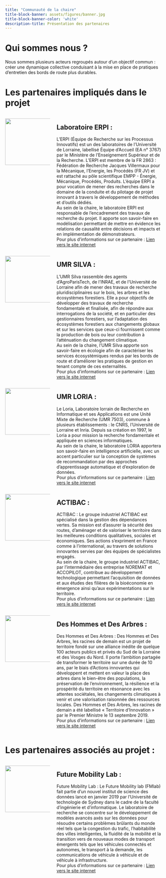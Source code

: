 ```yaml
---
title: "Communauté de la chaire"
title-block-banner: assets/figures/banner.jpg
title-block-banner-color: 'white'
description-title: Présentation des partenaires
---
```

# Qui sommes nous ?

Nous sommes plusieurs acteurs regroupés autour d’un objectif commun : créer une dynamique collective conduisant à la mise en place de pratiques d’entretien des bords de route plus durables. 

# Les partenaires impliqués dans le projet


::::{#hero-heading .columns .column-page-inset}
::: {.column width="30%"}
![](assets/logos/ERPI.png){width=150 fig-align=center}

:::
::: {.column width="70%"}
## Laboratoire ERPI :
 L’ERPI (Équipe de Recherche sur les Processus Innovatifs) est un des laboratoires de l’Université de Lorraine, labellisé Équipe d’Accueil (EA n° 3767) par le Ministère de l’Enseignement Supérieur et de la Recherche. L’ERPI est membre de la FR 2863 : Fédération de Recherche Jacques Villermaux pour la Mécanique, l’Energie, les Procédés (FR JV) et est rattaché au pôle scientifique EMPP - Énergie, Mécanique, Procédés, Produits. L’équipe ERPI a pour vocation de mener des recherches dans le domaine de la conduite et du pilotage de projet innovant à travers le développement de méthodes et d’outils dédiés. <br> 
Au sein de la chaire, le laboratoire ERPI est responsable de l’encadrement des travaux de recherche du projet. Il apporte son savoir-faire en modélisation permettant de mettre en évidence les relations de causalité entre décisions et impacts et en implémentation de démonstrateurs.<br>
Pour plus d’informations sur ce partenaire : [Lien vers le site internet](https://erpi.univ-lorraine.fr/fr/){target="_blank"}
:::
::::

::::{#hero-heading .columns .column-page-inset}
::: {.column width="30%"}
![](assets/logos/logo_silva.png){width=150 fig-align=center}

:::
::: {.column width="70%"}
## UMR SILVA :
 L’UMR Silva rassemble des agents d’AgroParisTech, de l’INRAE, et de l’Université de Lorraine afin de mener des travaux de recherche pluridisciplinaires sur le bois, les arbres et les écosystèmes forestiers. Elle a pour objectifs de développer des travaux de recherche fondamentale et finalisée, afin de répondre aux interrogations de la société, et en particulier des gestionnaires forestiers, sur l’adaptation des écosystèmes forestiers aux changements globaux et sur les services que ceux-ci fournissent comme la production de bois ou leur contribution à l’atténuation du changement climatique. <br>
Au sein de la chaire, l’UMR Silva apporte son savoir-faire en écologie afin de caractériser les services écosystémiques rendus par les bords de route et d’améliorer les pratiques de gestion en tenant compte de ces externalités. <br>
Pour plus d’informations sur ce partenaire : [Lien vers le site internet](https://www6.nancy.inrae.fr/silva/){target="_blank"}

:::
::::

::::{#hero-heading .columns .column-page-inset}
::: {.column width="30%"}
![](assets/logos/logo_loria.jpg){width=150 fig-align=center}

:::
::: {.column width="70%"}
## UMR LORIA :
Le Loria, Laboratoire lorrain de Recherche en Informatique et ses Applications est une Unité Mixte de Recherche (UMR 7503), commune à plusieurs établissements : le CNRS, l’Université de Lorraine et Inria. Depuis sa création en 1997, le Loria a pour mission la recherche fondamentale et appliquée en sciences informatiques. <br>
Au sein de la chaire, le laboratoire LORIA apportera son savoir-faire en intelligence artificielle, avec un accent particulier sur la conception de systèmes de recommandation par des approches d’apprentissage automatique et d’exploration de données. <br>
Pour plus d’informations sur ce partenaire : [Lien vers le site internet](https://www.loria.fr/fr/){target="_blank"}


:::
::::

::::{#hero-heading .columns .column-page-inset}
::: {.column width="30%"}
![](assets/logos/logo_actibac.png){width=150 fig-align=center}

:::
::: {.column width="70%"}
## ACTIBAC :
ACTIBAC : Le groupe industriel ACTIBAC est spécialisé dans la gestion des dépendances vertes. Sa mission est d’assurer la sécurité des routes, d’aménager et de valoriser le territoire dans les meilleures conditions qualitatives, sociales et économiques. Ses actions s’expriment en France comme à l’international, au travers de solutions innovantes servies par des équipes de spécialistes engagés. <br>
Au sein de la chaire, le groupe industriel ACTIBAC, par l’intermédiaire des entreprise NOREMAT et ACCOPILOT, contribue au développement technologique permettant l’acquisition de données et aux études des filières de la bioéconomie en émergence ainsi qu’aux expérimentations sur le territoire. <br>
Pour plus d’informations sur ce partenaire : [Lien vers le site internet](https://www.actibac-groupe.fr/){target="_blank"}

:::
::::

::::{#hero-heading .columns .column-page-inset}
::: {.column width="30%"}
![](assets/logos/dhda.png){width=150 fig-align=center}

:::
::: {.column width="70%"}
## Des Hommes et Des Arbres :
Des Hommes et Des Arbres : Des Hommes et Des Arbres, les racines de demain est un projet de territoire fondé sur une alliance inédite de quelque 100 acteurs publics et privés du Sud de la Lorraine et des Vosges du Nord. Il porte l’ambition partagée de transformer le territoire sur une durée de 10 ans, par le biais d’Actions innovantes qui développent et mettent en valeur la place des arbres dans le bien-être des populations, la préservation de l’environnement, la résilience et la prospérité du territoire en résonance avec les attentes sociétales, les changements climatiques à venir et une valorisation raisonnée des ressources locales. Des Hommes et Des Arbres, les racines de demain a été labellisé « Territoire d’Innovation » par le Premier Ministre le 13 septembre 2019. <br>
Pour plus d’informations sur ce partenaire : [Lien vers le site internet](https://www.deshommesetdesarbres.org/){target="_blank"}

:::
::::

# Les partenaires associés au projet :

::::{#hero-heading .columns .column-page-inset}
::: {.column width="30%"}
![](assets/logos/logo_fmlab.JPG){width=150 fig-align=center}

:::
::: {.column width="70%"}
## Future Mobility Lab :
Future Mobility Lab : Le Future Mobility lab (FMlab) fait partie d'un nouvel institut de science des données lancé en janvier 2019 par l'Université de technologie de Sydney dans le cadre de la faculté d'ingénierie et d'informatique. Le laboratoire de recherche se concentre sur le développement de modèles avancés axés sur les données pour résoudre certains problèmes brûlants du monde réel tels que la congestion du trafic, l'habitabilité des villes intelligentes, la fluidité de la mobilité et la transition vers de nouveaux modes de transport émergents tels que les véhicules connectés et autonomes, le transport à la demande, les communications de véhicule à véhicule et de véhicule à infrastructure. <br>
 Pour plus d’informations sur ce partenaire : [Lien vers le site internet](http://www.fmlab.org/){target="_blank"}


:::
::::
